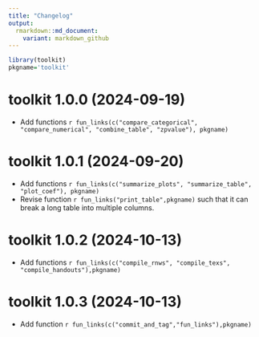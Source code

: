```yaml
---
title: "Changelog"
output: 
  rmarkdown::md_document:
    variant: markdown_github
---
```


```r
library(toolkit)
pkgname='toolkit'
```
  
# toolkit 1.0.0 (2024-09-19)
- Add functions `r fun_links(c("compare_categorical", "compare_numerical", "combine_table", "zpvalue"), pkgname)`

# toolkit 1.0.1 (2024-09-20)
- Add functions `r fun_links(c("summarize_plots", "summarize_table", "plot_coef"), pkgname)`
- Revise function `r fun_links("print_table",pkgname)` such that it can break a long table into multiple columns.

# toolkit 1.0.2 (2024-10-13)
- Add functions `r fun_links(c("compile_rnws", "compile_texs", "compile_handouts"),pkgname)`

# toolkit 1.0.3 (2024-10-13)
- Add function `r fun_links(c("commit_and_tag","fun_links"),pkgname)`

